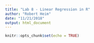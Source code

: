 ```yaml
---
title: "Lab 8 - Linear Regression in R"
author: "Robert Heim"
date: "11/21/2018"
output: html_document
---
```


```r
knitr::opts_chunk$set(echo = TRUE)
```
